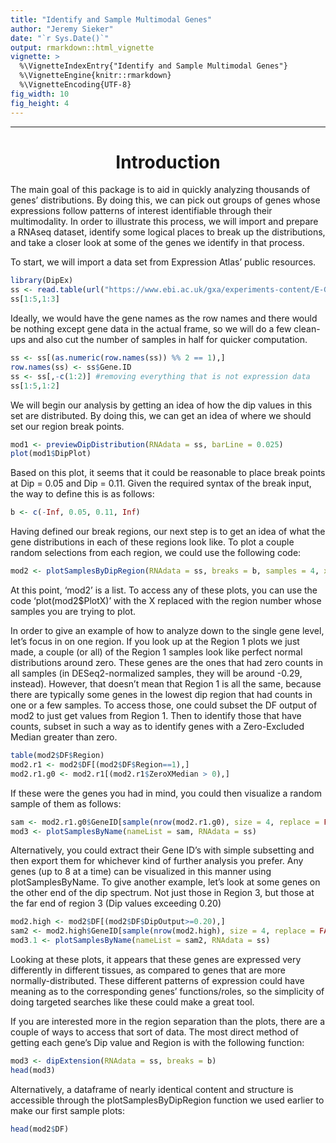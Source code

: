 ```yaml
---
title: "Identify and Sample Multimodal Genes"
author: "Jeremy Sieker"
date: "`r Sys.Date()`"
output: rmarkdown::html_vignette
vignette: >
  %\VignetteIndexEntry{"Identify and Sample Multimodal Genes"}
  %\VignetteEngine{knitr::rmarkdown}
  %\VignetteEncoding{UTF-8}
fig_width: 10 
fig_height: 4 
---
```

___
<center> <h1>Introduction</h1> </center>
  The main goal of this package is to aid in quickly analyzing thousands of genes' distributions. By doing this, we can pick out groups of genes whose expressions follow patterns of interest identifiable through their multimodality. In order to illustrate this process, we will import and prepare a RNAseq dataset, identify some logical places to break up the distributions, and take a closer look at some of the genes we identify in that process.  
  
  \vspace{5mm}
  To start, we will import a data set from Expression Atlas' public resources.
   \vspace{5mm}
```r
library(DipEx)
ss <- read.table(url("https://www.ebi.ac.uk/gxa/experiments-content/E-GEOD-70484/resources/BaselineProfilesWriterService.RnaSeq/tsv"), sep = '\t', header = TRUE)
ss[1:5,1:3]
```
   \vspace{5mm}
  Ideally, we would have the gene names as the row names and there would be nothing except gene data in the actual frame, so we will do a few clean-ups and also cut the number of samples in half for quicker computation.
   \vspace{5mm}
```r
ss <- ss[(as.numeric(row.names(ss)) %% 2 == 1),]
row.names(ss) <- ss$Gene.ID
ss <- ss[,-c(1:2)] #removing everything that is not expression data
ss[1:5,1:2]
```
 \vspace{5mm}
We will begin our analysis by getting an idea of how the dip values in this set are distributed. By doing this, we can get an idea of where we should set our region break points.
 \vspace{5mm}
```r
mod1 <- previewDipDistribution(RNAdata = ss, barLine = 0.025)
plot(mod1$DipPlot)
```
 \vspace{5mm}
Based on this plot, it seems that it could be reasonable to place break points at Dip = 0.05 and Dip = 0.11. Given the required syntax of the break input, the way to define this is as follows:
```r
b <- c(-Inf, 0.05, 0.11, Inf)
```
 \vspace{5mm}
Having defined our break regions, our next step is to get an idea of what the gene distributions in each of these regions look like. To plot a couple random selections from each region, we could use the following code:
 \vspace{5mm}
```r
mod2 <- plotSamplesByDipRegion(RNAdata = ss, breaks = b, samples = 4, xlab = "Sample RNA Expression")
```
 \vspace{5mm}
At this point, 'mod2' is a list. To access any of these plots, you can use the code 'plot(mod2$PlotX)' with the X replaced with the region number whose samples you are trying to plot. 

\vspace{5mm}
In order to give an example of how to analyze down to the single gene level, let's focus in on one region. If you look up at the Region 1 plots we just made, a couple (or all) of the Region 1 samples look like perfect normal distributions around zero. These genes are the ones that had zero counts in all samples (in DESeq2-normalized samples, they will be around -0.29, instead). However, that doesn't mean that Region 1 is all the same, because there are typically some genes in the lowest dip region that had counts in one or a few samples. To access those, one could subset the DF output of mod2 to just get values from Region 1. Then to identify those that have counts, subset in such a way as to identify genes with a Zero-Excluded Median greater than zero.
 \vspace{5mm}
```r
table(mod2$DF$Region)
mod2.r1 <- mod2$DF[(mod2$DF$Region==1),]
mod2.r1.g0 <- mod2.r1[(mod2.r1$ZeroXMedian > 0),]
```
\vspace{5mm}
If these were the genes you had in mind, you could then visualize a random sample of them as follows:
\vspace{5mm}
```r
sam <- mod2.r1.g0$GeneID[sample(nrow(mod2.r1.g0), size = 4, replace = FALSE)]
mod3 <- plotSamplesByName(nameList = sam, RNAdata = ss)
```
\vspace{5mm}
Alternatively, you could extract their Gene ID's with simple subsetting and then export them for whichever kind of further analysis you prefer. Any genes (up to 8 at a time) can be visualized in this manner using plotSamplesByName. To give another example, let's look at some genes on the other end of the dip spectrum. Not just those in Region 3, but those at the far end of region 3 (Dip values exceeding 0.20)

```r
mod2.high <- mod2$DF[(mod2$DF$DipOutput>=0.20),]
sam2 <- mod2.high$GeneID[sample(nrow(mod2.high), size = 4, replace = FALSE)]
mod3.1 <- plotSamplesByName(nameList = sam2, RNAdata = ss)
```
Looking at these plots, it appears that these genes are expressed very differently in different tissues, as compared to genes that are more normally-distributed. These different patterns of expression could have meaning as to the corresponding genes' functions/roles, so the simplicity of doing targeted searches like these could make a great tool.

If you are interested more in the region separation than the plots, there are a couple of ways to access that sort of data. The most direct method of getting each gene's Dip value and Region is with the following function:
 \vspace{5mm}
```r
mod3 <- dipExtension(RNAdata = ss, breaks = b)
head(mod3)
```
Alternatively, a dataframe of nearly identical content and structure is accessible through the plotSamplesByDipRegion function we used earlier to make our first sample plots:
\vspace{5mm}
```r
head(mod2$DF)
```



